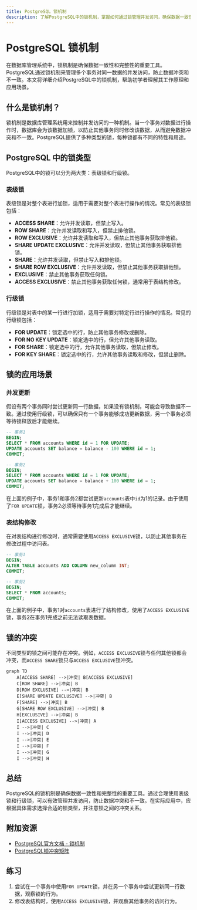 ```yaml
---
title: PostgreSQL 锁机制
description: 了解PostgreSQL中的锁机制，掌握如何通过锁管理并发访问，确保数据一致性和完整性。
---
```


# PostgreSQL 锁机制

在数据库管理系统中，锁机制是确保数据一致性和完整性的重要工具。PostgreSQL通过锁机制来管理多个事务对同一数据的并发访问，防止数据冲突和不一致。本文将详细介绍PostgreSQL中的锁机制，帮助初学者理解其工作原理和应用场景。

## 什么是锁机制？

锁机制是数据库管理系统用来控制并发访问的一种机制。当一个事务对数据进行操作时，数据库会为该数据加锁，以防止其他事务同时修改该数据，从而避免数据冲突和不一致。PostgreSQL提供了多种类型的锁，每种锁都有不同的特性和用途。

## PostgreSQL 中的锁类型

PostgreSQL中的锁可以分为两大类：表级锁和行级锁。

### 表级锁

表级锁是对整个表进行加锁，适用于需要对整个表进行操作的情况。常见的表级锁包括：

- **ACCESS SHARE**：允许并发读取，但禁止写入。
- **ROW SHARE**：允许并发读取和写入，但禁止排他锁。
- **ROW EXCLUSIVE**：允许并发读取和写入，但禁止其他事务获取排他锁。
- **SHARE UPDATE EXCLUSIVE**：允许并发读取，但禁止其他事务获取排他锁。
- **SHARE**：允许并发读取，但禁止写入和排他锁。
- **SHARE ROW EXCLUSIVE**：允许并发读取，但禁止其他事务获取排他锁。
- **EXCLUSIVE**：禁止其他事务获取任何锁。
- **ACCESS EXCLUSIVE**：禁止其他事务获取任何锁，通常用于表结构修改。

### 行级锁

行级锁是对表中的某一行进行加锁，适用于需要对特定行进行操作的情况。常见的行级锁包括：

- **FOR UPDATE**：锁定选中的行，防止其他事务修改或删除。
- **FOR NO KEY UPDATE**：锁定选中的行，但允许其他事务读取。
- **FOR SHARE**：锁定选中的行，允许其他事务读取，但禁止修改。
- **FOR KEY SHARE**：锁定选中的行，允许其他事务读取和修改，但禁止删除。

## 锁的应用场景

### 并发更新

假设有两个事务同时尝试更新同一行数据，如果没有锁机制，可能会导致数据不一致。通过使用行级锁，可以确保只有一个事务能够成功更新数据，另一个事务必须等待锁释放后才能继续。

```sql
-- 事务1
BEGIN;
SELECT * FROM accounts WHERE id = 1 FOR UPDATE;
UPDATE accounts SET balance = balance - 100 WHERE id = 1;
COMMIT;

-- 事务2
BEGIN;
SELECT * FROM accounts WHERE id = 1 FOR UPDATE;
UPDATE accounts SET balance = balance + 100 WHERE id = 1;
COMMIT;
```

在上面的例子中，事务1和事务2都尝试更新`accounts`表中`id`为1的记录。由于使用了`FOR UPDATE`锁，事务2必须等待事务1完成后才能继续。

### 表结构修改

在对表结构进行修改时，通常需要使用`ACCESS EXCLUSIVE`锁，以防止其他事务在修改过程中访问表。

```sql
-- 事务1
BEGIN;
ALTER TABLE accounts ADD COLUMN new_column INT;
COMMIT;

-- 事务2
BEGIN;
SELECT * FROM accounts;
COMMIT;
```

在上面的例子中，事务1对`accounts`表进行了结构修改，使用了`ACCESS EXCLUSIVE`锁，事务2在事务1完成之前无法读取表数据。

## 锁的冲突

不同类型的锁之间可能存在冲突。例如，`ACCESS EXCLUSIVE`锁与任何其他锁都会冲突，而`ACCESS SHARE`锁只与`ACCESS EXCLUSIVE`锁冲突。

```mermaid
graph TD
    A[ACCESS SHARE] -->|冲突| B[ACCESS EXCLUSIVE]
    C[ROW SHARE] -->|冲突| B
    D[ROW EXCLUSIVE] -->|冲突| B
    E[SHARE UPDATE EXCLUSIVE] -->|冲突| B
    F[SHARE] -->|冲突| B
    G[SHARE ROW EXCLUSIVE] -->|冲突| B
    H[EXCLUSIVE] -->|冲突| B
    I[ACCESS EXCLUSIVE] -->|冲突| A
    I -->|冲突| C
    I -->|冲突| D
    I -->|冲突| E
    I -->|冲突| F
    I -->|冲突| G
    I -->|冲突| H
```

## 总结

PostgreSQL的锁机制是确保数据一致性和完整性的重要工具。通过合理使用表级锁和行级锁，可以有效管理并发访问，防止数据冲突和不一致。在实际应用中，应根据具体需求选择合适的锁类型，并注意锁之间的冲突关系。

## 附加资源

- [PostgreSQL官方文档 - 锁机制](https://www.postgresql.org/docs/current/explicit-locking.html)
- [PostgreSQL锁冲突矩阵](https://www.postgresql.org/docs/current/explicit-locking.html#LOCKING-TABLES)

## 练习

1. 尝试在一个事务中使用`FOR UPDATE`锁，并在另一个事务中尝试更新同一行数据，观察锁的行为。
2. 修改表结构时，使用`ACCESS EXCLUSIVE`锁，并观察其他事务的访问行为。